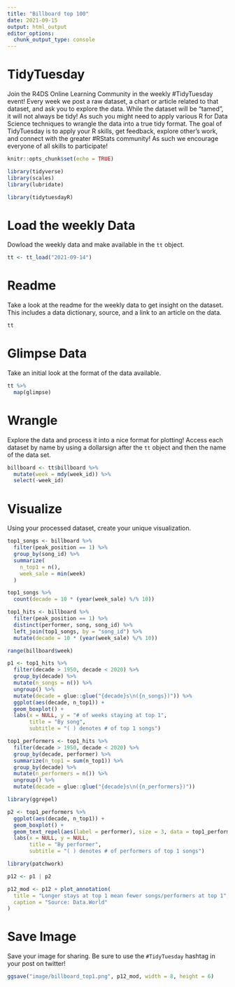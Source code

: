 ```yaml
---
title: "Billboard top 100"
date: 2021-09-15
output: html_output
editor_options: 
  chunk_output_type: console
---
```


# TidyTuesday

Join the R4DS Online Learning Community in the weekly #TidyTuesday event!
Every week we post a raw dataset, a chart or article related to that dataset, and ask you to explore the data.
While the dataset will be “tamed”, it will not always be tidy! As such you might need to apply various R for Data Science techniques to wrangle the data into a true tidy format.
The goal of TidyTuesday is to apply your R skills, get feedback, explore other’s work, and connect with the greater #RStats community!
As such we encourage everyone of all skills to participate!

```r

knitr::opts_chunk$set(echo = TRUE)

library(tidyverse)
library(scales)
library(lubridate)

library(tidytuesdayR)

```

# Load the weekly Data

Dowload the weekly data and make available in the `tt` object.

```r

tt <- tt_load("2021-09-14")

```


# Readme

Take a look at the readme for the weekly data to get insight on the dataset.
This includes a data dictionary, source, and a link to an article on the data.

```r

tt

```


# Glimpse Data

Take an initial look at the format of the data available.

```r

tt %>% 
  map(glimpse)

```

# Wrangle

Explore the data and process it into a nice format for plotting! Access each dataset by name by using a dollarsign after the `tt` object and then the name of the data set.

```r

billboard <- tt$billboard %>% 
  mutate(week = mdy(week_id)) %>% 
  select(-week_id)

```


# Visualize

Using your processed dataset, create your unique visualization.


```r

top1_songs <- billboard %>% 
  filter(peak_position == 1) %>% 
  group_by(song_id) %>% 
  summarize(
    n_top1 = n(),
    week_sale = min(week)
  )

top1_songs %>% 
  count(decade = 10 * (year(week_sale) %/% 10))

```

```r

top1_hits <- billboard %>% 
  filter(peak_position == 1) %>% 
  distinct(performer, song, song_id) %>% 
  left_join(top1_songs, by = "song_id") %>% 
  mutate(decade = 10 * (year(week_sale) %/% 10))

range(billboard$week)

p1 <- top1_hits %>% 
  filter(decade > 1950, decade < 2020) %>% 
  group_by(decade) %>% 
  mutate(n_songs = n()) %>% 
  ungroup() %>% 
  mutate(decade = glue::glue("{decade}s\n({n_songs})")) %>% 
  ggplot(aes(decade, n_top1)) +
  geom_boxplot() +
  labs(x = NULL, y = "# of weeks staying at top 1",
       title = "By song",
       subtitle = "( ) denotes # of top 1 songs")

```

```r

top1_performers <- top1_hits %>% 
  filter(decade > 1950, decade < 2020) %>% 
  group_by(decade, performer) %>% 
  summarize(n_top1 = sum(n_top1)) %>% 
  group_by(decade) %>% 
  mutate(n_performers = n()) %>% 
  ungroup() %>% 
  mutate(decade = glue::glue("{decade}s\n({n_performers})"))

library(ggrepel)

p2 <- top1_performers %>% 
  ggplot(aes(decade, n_top1)) +
  geom_boxplot() +
  geom_text_repel(aes(label = performer), size = 3, data = top1_performers %>% filter(n_top1 > 100)) +
  labs(x = NULL, y = NULL,
       title = "By performer",
       subtitle = "( ) denotes # of performers of top 1 songs")

```

```r

library(patchwork)

p12 <- p1 | p2

p12_mod <- p12 + plot_annotation(
  title = "Longer stays at top 1 mean fewer songs/performers at top 1",
  caption = "Source: Data.World"
)

```

# Save Image

Save your image for sharing. Be sure to use the `#TidyTuesday` hashtag in your post on twitter! 

```r

ggsave("image/billboard_top1.png", p12_mod, width = 8, height = 6)

```


